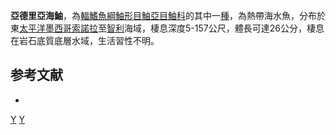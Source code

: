 {{Speciesbox 
| taxon =  Scorpaena histrio
| image = Scorpaena histrio.jpg
| status = LC
| status_system = IUCN3.1
| authority =  [[Jenyns|Jenyns]], 1840 
| synonyms = *''Scorpaena hystrio,Jenyns, 1840''
*''Scorpaena fucata,Valenciennes, 1846''
}}

'''亞德里亞海鮋'''，為[[輻鰭魚綱|輻鰭魚綱]][[鮋形目|鮋形目]][[鮋亞目|鮋亞目]][[鮋科|鮋科]]的其中一[[種|種]]，為熱帶海水魚，分布於東[[太平洋|太平洋]][[墨西哥|墨西哥]][[索諾拉|索諾拉]]至[[智利|智利]]海域，棲息深度5-157公尺，體長可達26公分，棲息在岩石底質底層水域，生活習性不明。

==参考文献==
*{{FishBase_species|genus=Scorpaena|species=histrio|year=2014|month=7}}

{{Taxonbar|from=Q637419}}

[[Category:鮋屬|Y]]
[[Category:_1840年描述的鱼类|Y]]
